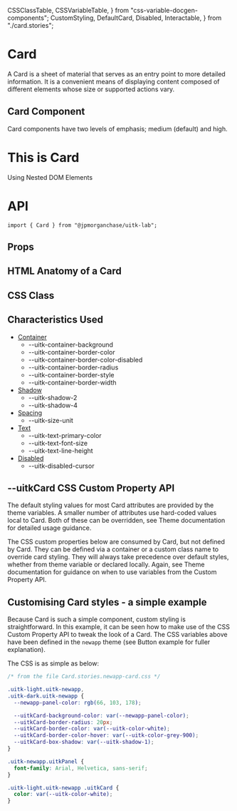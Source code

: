   CSSClassTable,
  CSSVariableTable,
} from "css-variable-docgen-components";
  CustomStyling,
  DefaultCard,
  Disabled,
  Interactable,
} from "./card.stories";

<Meta title="Lab/Card/Doc" component={Card} />

# Card

A Card is a sheet of material that serves as an entry point to more detailed information. It is a convenient means of displaying content composed of different elements whose size or supported actions vary.

## Card Component

Card components have two levels of emphasis; medium (default) and high.

<Canvas>
  <Story name="Card" decorators={[withFlexGap]}>
    <Card>
      <div>
        <h1>This is Card</h1>
        <span>Using Nested DOM Elements</span>
      </div>
    </Card>
  </Story>
</Canvas>

# API

```
import { Card } from "@jpmorganchase/uitk-lab";
```

## Props

<ArgsTable of={Card} />

## HTML Anatomy of a Card

<Canvas>
  <Story name="Card Anatomy">
    <ComponentAnatomy showLegend>
      <DefaultCard />
    </ComponentAnatomy>
    <ComponentAnatomy showLegend>
      <Disabled />
    </ComponentAnatomy>
    <ComponentAnatomy showLegend>
      <Interactable />
    </ComponentAnatomy>
  </Story>
</Canvas>

## CSS Class

<CSSClassTable of={Card} />

## Characteristics Used

- [Container](/docs/themes-toolkit-characteristics--container)
  - --uitk-container-background
  - --uitk-container-border-color
  - --uitk-container-border-color-disabled
  - --uitk-container-border-radius
  - --uitk-container-border-style
  - --uitk-container-border-width
- [Shadow](/docs/themes-toolkit-characteristics--shadow)
  - --uitk-shadow-2
  - --uitk-shadow-4
- [Spacing](/docs/themes-toolkit-characteristics--spacing)
  - --uitk-size-unit
- [Text](/docs/themes-toolkit-characteristics--text)
  - --uitk-text-primary-color
  - --uitk-text-font-size
  - --uitk-text-line-height
- [Disabled](/docs/themes-toolkit-characteristics--disabled)
  - --uitk-disabled-cursor

## --uitkCard CSS Custom Property API

The default styling values for most Card attributes are provided by the theme variables. A smaller number of attributes
use hard-coded values local to Card. Both of these can be overridden, see Theme documentation for detailed usage guidance.

The CSS custom properties below are consumed by Card, but not defined by Card. They can be defined via a container or
a custom class name to override card styling. They will always take precedence over default styles, whether from theme variable
or declared locally. Again, see Theme documentation for guidance on when to use variables from the Custom Property API.

<CSSVariableTable of={Card} />

## Customising Card styles - a simple example

Because Card is such a simple component, custom styling is straightforward. In this example, it can be seen how to make use of the CSS Custom Property API to
tweak the look of a Card. The CSS variables above have been defined in the `newapp` theme (see Button example for fuller explanation).

<Canvas>
  <Story name="Custom Panel Styling" decorators={[withFlexGap]}>
    <CustomStyling />
  </Story>
</Canvas>

The CSS is as simple as below:

```css
/* from the file Card.stories.newapp-card.css */

.uitk-light.uitk-newapp,
.uitk-dark.uitk-newapp {
  --newapp-panel-color: rgb(66, 103, 178);

  --uitkCard-background-color: var(--newapp-panel-color);
  --uitkCard-border-radius: 20px;
  --uitkCard-border-color: var(--uitk-color-white);
  --uitkCard-border-color-hover: var(--uitk-color-grey-900);
  --uitkCard-box-shadow: var(--uitk-shadow-1);
}

.uitk-newapp.uitkPanel {
  font-family: Arial, Helvetica, sans-serif;
}

.uitk-light.uitk-newapp .uitkCard {
  color: var(--uitk-color-white);
}
```
